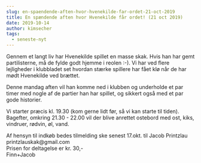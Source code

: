 ```yaml
---
slug: en-spaendende-aften-hvor-hvenekilde-far-ordet-21-oct-2019
title: En spændende aften hvor Hvenekilde får ordet! (21 oct 2019)
date: 2019-10-14
author: kimsecher
tags:
  - seneste-nyt
---
```

<!-- wp:paragraph -->
<p>Gennem et langt liv har Hvenekilde spillet en masse skak. Hvis han har gemt partilisterne, må de fylde godt hjemme i reolen :-). Vi har ved flere lejligheder i klubbladet set hvordan stærke spillere har fået klø når de har mødt Hvenekilde ved brættet.<br></p>
<!-- /wp:paragraph -->

<!-- wp:paragraph -->
<p>Denne mandag aften vil han komme ned i klubben og underholde et par timer med nogle af de partier han har spillet, og sikkert også med et par gode historier.</p>
<!-- /wp:paragraph -->

<!-- wp:paragraph -->
<p>Vi starter præcis kl. 19.30 (kom gerne lidt før, så vi kan starte til tiden). Bagefter, omkring 21.30 - 22.00 vil der blive anrettet ostebord med ost, kiks, vindruer, rødvin, øl, vand.  </p>
<!-- /wp:paragraph -->

<!-- wp:paragraph -->
<p>Af hensyn til indkøb bedes tilmelding ske senest 17.okt. til Jacob Printzlau printzlauskak@gmail.com<br> Prisen for deltagelse er kr. 30,-<br> Finn+Jacob</p>
<!-- /wp:paragraph -->
